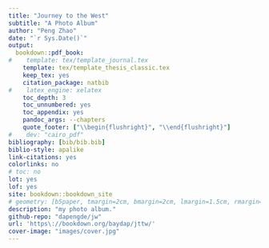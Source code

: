 ```yaml
--- 
title: "Journey to the West"
subtitle: "A Photo Album"
author: "Peng Zhao"
date: "`r Sys.Date()`"
output:
  bookdown::pdf_book:
#    template: tex/template_journal.tex
    template: tex/template_thesis_classic.tex
    keep_tex: yes
    citation_package: natbib
#    latex_engine: xelatex
    toc_depth: 3
    toc_unnumbered: yes
    toc_appendix: yes
    pandoc_args: --chapters
    quote_footer: ["\\begin{flushright}", "\\end{flushright}"]
#    dev: "cairo_pdf"
bibliography: [bib/bib.bib]
biblio-style: apalike
link-citations: yes
colorlinks: no  
# toc: no
lot: yes
lof: yes
site: bookdown::bookdown_site
# geometry: [b5paper, tmargin=2cm, bmargin=2cm, lmargin=1.5cm, rmargin=1.5cm]
description: "my photo album."
github-repo: "dapengde/jw"
url: 'https\://bookdown.org/baydap/jttw/'
cover-image: "images/cover.jpg"
---
```

